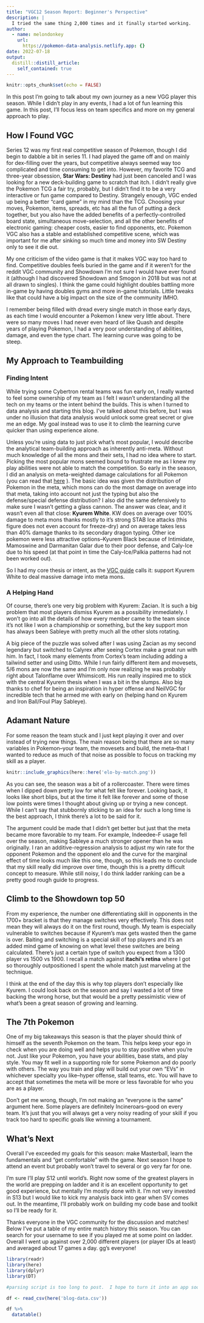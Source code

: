 ```yaml
---
title: "VGC12 Season Report: Beginner's Perspective"
description: |
  I tried the same thing 2,000 times and it finally started working.
author:
  - name: melondonkey
    url:
      https://pokemon-data-analysis.netlify.app: {}
date: 2022-07-18
output:
  distill::distill_article:
    self_contained: true
---
```



```r
knitr::opts_chunk$set(echo = FALSE)
```

In this post I'm going to talk about my own journey as a new VGG player this season.  While I didn't play in any events, I had a lot of fun learning this game.  In this post, I'll focus less on team specifics and more on my general approach to play.  


## How I Found VGC

Series 12 was my first real competitive season of Pokemon, though I did begin to dabble a bit in series 11.  I had played the game off and on mainly for dex-filling over the years, but competitive always seemed way too complicated and time consuming to get into.  However, my favorite TCG and three-year obsession, **Star Wars: Destiny** had just been canceled and I was looking for a new deck-building game to scratch that itch.  I didn't really give the Pokemon TCG a fair try, probably, but I didn't find it to be a very interactive or fun game compared to Destiny.  Strangely enough, VGC ended up being a better "card game" in my mind than the TCG.  Choosing your moves, Pokemon, items, spreads, etc has all the fun of putting a deck together, but you also have the added benefits of a perfectly-controlled board state, simultaneous move-selection, and all the other benefits of electronic gaming: cheaper costs, easier to find opponents, etc.  Pokemon VGC also has a stable and established competitive scene, which was important for me after sinking so much time and money into SW Destiny only to see it die out.

My one criticism of the video game is that it makes VGC way too hard to find.  Competitive doubles feels buried in the game and if it weren't for the reddit VGC community and Showdown I'm not sure I would have ever found it (although I had discovered Showdown and Smogon in 2018 but was not at all drawn to singles).  I think the game could highlight doubles battling more in-game by having doubles gyms and more in-game tutorials.  Little tweaks like that could have a big impact on the size of the community IMHO.  

I remember being filled with dread every single match in those early days, as each time I would encounter a Pokemon I knew very little about.  There were so many moves I had never even heard of like Quash and despite years of playing Pokemon, I had a very poor understanding of abilities, damage, and even the type chart.  The learning curve was going to be steep.  


## My Approach to Teambuilding

### Finding Intent

While trying some Cybertron rental teams was fun early on, I really wanted to feel some ownership of my team as I felt I wasn't understanding all the tech on my teams or the intent behind the builds.  This is when I turned to data analysis and starting this blog.  I've talked about this before, but I was under no illusion that data analysis would unlock some great secret or give me an edge.  My goal instead was to use it to climb the learning curve quicker than using experience alone.  

Unless you're using data to just pick what's most popular, I would describe the analytical team-building approach as inherently anti-meta.  Without much knowledge of all the mons and their sets, I had no idea where to start.  Picking the most popular mons seemed bound to frustrate me as I knew my play abilities were not able to match the competition.  So early in the season, I did an analysis on meta-weighted damage calculations for all Pokemon (you can read that [here](https://pokemon-data-analysis.netlify.app/posts/2022-01-03-pokemon-level-offensive-and-defensive-metrics/) ).  The basic idea was given the distribution of Pokemon in the meta, which mons can do the most damage on average into that meta, taking into account not just the typing but also the defense/special defense distribution?  I also did the same defensively to make sure I wasn't getting a glass cannon.  The answer was clear, and it wasn't even all that close: **Kyurem White**.  KW does on average over 100% damage to meta mons thanks mostly to it's strong STAB Ice attacks (this figure does not even account for freeze-dry) and on average takes less than 40% damage thanks to its secondary dragon typing.  Other ice pokemon were less attractive options--Kyurem Black because of Intimidate, Mamoswine and Darmanitan Galar due to their poor defense, and Caly-Ice due to his speed (at that point in time the Caly-Ice/Palkia patterns had not been worked out).  

So I had my core thesis or intent, as the [VGC guide](https://www.vgcguide.com) calls it: support Kyurem White to deal massive damage into meta mons.       

### A Helping Hand

Of course, there's one very big problem with Kyurem: Zacian.  It is such a big problem that most players dismiss Kyurem as a possibility immediately.  I won't go into all the details of how every member came to the team since it's not like I won a championship or something, but the key support mon has always been Sableye with pretty much all the other slots rotating.  

A big piece of the puzzle was solved after I was using Zacian as my second legendary but switched to Calyrex after seeing Cortex make a great run with him.  In fact, I took many elements from Cortex's team including adding a tailwind setter and using Ditto.  While I run fairly different item and movesets, 5/6 mons are now the same and I'm only now realizing he was probably right about Talonflame over Whimsicott.  His run really inspired me to stick with the central Kyurem thesis when I was a bit in the slumps. Also big thanks to chef for being an inspiration in hyper offense and NeilVGC for incredible tech that he armed me with early on (helping hand on Kyurem and Iron Ball/Foul Play Sableye). 


## Adamant Nature

For some reason the team stuck and I just kept playing it over and over instead of trying new things.  The main reason being that there are so many variables in Pokemon--your team, the movesets and build, the meta--that I wanted to reduce as much of that noise as possible to focus on tracking my skill as a player.  


```r
knitr::include_graphics(here::here('elo-by-match.png'))
```

As you can see, the season was a bit of a rollercoaster.  There were times when I dipped down pretty low for what felt like forever.  Looking back, it looks like short blips, but at the time it felt like forever and some of those low points were times I thought about giving up or trying a new concept.  While I can't say that stubbornly sticking to an idea for such a long time is the best approach, I think there's a lot to be said for it.  

The argument could be made that I didn't get better but just that the meta became more favorable to my team.  For example, Indeedee-F usage fell over the season, making Sableye a much stronger opener than he was originally.  I ran an additive-regression analysis to adjust my win rate for the opponent Pokemon and the opponent elo and the curve for the marginal effect of time looks much like this one, though, so this leads me to conclude that my skill really did improve over time, though this is a pretty difficult concept to measure.  While still noisy, I do think ladder ranking can be a pretty good rough guide to progress.  

## Climb to the Showdown top 50

From my experience, the number one differentiating skill in opponents in the 1700+ bracket is that they manage switches very effectively.  This does not mean they will always do it on the first round, though.  My team is especially vulnerable to switches because if Kyurem's max gets wasted then the game is over.  Baiting and switching is a special skill of top players and it's an added mind game of knowing on what level these switches are being calculated.  There's just a certain type of switch you expect from a 1300 player vs 1500 vs 1900.  I recall a match against **itachi's retina** where I got so thoroughly outpositioned I spent the whole match just marveling at the technique.  

I think at the end of the day this is why top players don't especially like Kyurem.  I could look back on the season and say I wasted a lot of time backing the wrong horse, but that would be a pretty pessimistic view of what's been a great season of growing and learning.  


## The 7th Pokemon

One of my big takeaways this season is that the player should think of himself as the seventh Pokemon on the team.  This helps keep your ego in check when you are doing well and helps you to stay positive when you're not.  Just like your Pokemon, you have your abilities, base stats, and play style.  You may fit well in a supporting role for some Pokemon and do poorly with others.  The way you train and play will build out your own "EVs" in whichever specialty you like--hyper offense, stall teams, etc.  You will have to accept that sometimes the meta will be more or less favorable for who you are as a player.  

Don't get me wrong, though, I'm not making an "everyone is the same" argument here.  Some players are definitely Incineroars--good on every team.  It's just that you will always get a very noisy reading of your skill if you track too hard to specific goals like winning a tournament.


## What's Next

Overall I've exceeded my goals for this season: make Masterball, learn the fundamentals and "get comfortable" with the game.  Next season I hope to attend an event but probably won't travel to several or go very far for one.  

I'm sure I'll play S12 until world's.  Right now some of the greatest players in the world are prepping on ladder and it is an excellent opportunity to get good experience, but mentally I'm mostly done with it.  I'm not very invested in S13 but I would like to kick my analysis back into gear when SV comes out.  In the meantime, I'll probably work on building my code base and toolkit so I'll be ready for it.  

Thanks everyone in the VGC community for the discussion and matches!  Below I've put a table of my entire match history this season.  You can search for your username to see if you played me at some point on ladder.  Overall I went up against over 2,000 different players (or player IDs at least) and averaged about 17 games a day.  gg's everyone!


```r
library(readr)
library(here)
library(dplyr)
library(DT)

#parsing script is too long to post.  I hope to turn it into an app soon

df <- read_csv(here('blog-data.csv'))

df %>%
  datatable()


```
